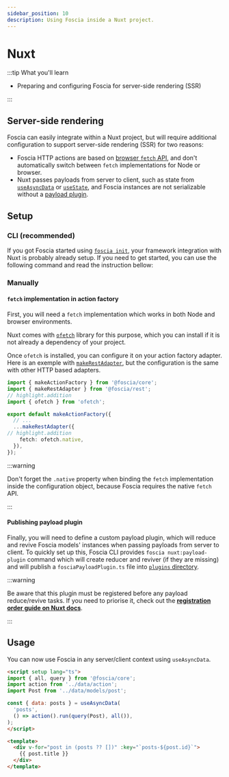```yaml
---
sidebar_position: 10
description: Using Foscia inside a Nuxt project.
---
```



# Nuxt

<FunctionInfo version="0.9.0" />

:::tip What you'll learn

- Preparing and configuring Foscia for server-side rendering (SSR)

:::

## Server-side rendering

Foscia can easily integrate within a Nuxt project, but will require additional
configuration to support server-side rendering (SSR) for two reasons:

- Foscia HTTP actions are based on
  [browser `fetch` API](https://developer.mozilla.org/en-US/docs/Web/API/Fetch_API),
  and don't automatically switch between `fetch` implementations for Node or
  browser.
- Nuxt passes payloads from server to client, such as state from
  [`useAsyncData`](https://nuxt.com/docs/getting-started/data-fetching#useasyncdata)
  or [`useState`](https://nuxt.com/docs/getting-started/state-management), and
  Foscia instances are not serializable without a
  [payload plugin](https://nuxt.com/docs/api/composables/use-nuxt-app#payload).

## Setup

### CLI (recommended)

If you got Foscia started using
[`foscia init`](/docs/digging-deeper/usages/cli#init-path), your framework
integration with Nuxt is probably already setup. If you need to get started,
you can use the following command and read the instruction bellow:

<ShellCommand command="foscia integrate nuxt" />

### Manually

#### `fetch` implementation in action factory

First, you will need a `fetch` implementation which works in both Node
and browser environments.

Nuxt comes with [`ofetch`](https://github.com/unjs/ofetch) library for this
purpose, which you can install if it is not already a dependency of your
project.

<ShellCommand command="add ofetch" />

Once `ofetch` is installed, you can configure it on your action factory
adapter. Here is an exemple with
[`makeRestAdapter`](/docs/api/@foscia/rest/functions/makeRestAdapter),
but the configuration is the same with other HTTP based adapters.

```typescript
import { makeActionFactory } from '@foscia/core';
import { makeRestAdapter } from '@foscia/rest';
// highlight.addition
import { ofetch } from 'ofetch';

export default makeActionFactory({
  // ...
  ...makeRestAdapter({
// highlight.addition
    fetch: ofetch.native,
  }),
});
```

:::warning

Don't forget the `.native` property when binding the `fetch` implementation
inside the configuration object, because Foscia requires the native `fetch` API.

:::

#### Publishing payload plugin

Finally, you will need to define a custom payload plugin, which will reduce and
revive Foscia models' instances when passing payloads from server to client.
To quickly set up this, Foscia CLI provides `foscia nuxt:payload-plugin` command which
will create reducer and reviver (if they are missing) and will publish a
`fosciaPayloadPlugin.ts` file into
[`plugins` directory](https://nuxt.com/docs/guide/directory-structure/plugins).

<ShellCommand command="foscia integrate nuxt payload-plugin" />

:::warning

Be aware that this plugin must be registered before any payload reduce/revive
tasks. If you need to priorise it, check out the
[**registration order guide on Nuxt docs**](https://nuxt.com/docs/guide/directory-structure/plugins#registration-order).

:::

## Usage

You can now use Foscia in any server/client context using `useAsyncData`.

```html title="pages/products.vue"
<script setup lang="ts">
import { all, query } from '@foscia/core';
import action from '../data/action';
import Post from '../data/models/post';

const { data: posts } = useAsyncData(
  'posts',
  () => action().run(query(Post), all()),
);
</script>

<template>
  <div v-for="post in (posts ?? [])" :key="`posts-${post.id}`">
    {{ post.title }}
  </div>
</template>
```


